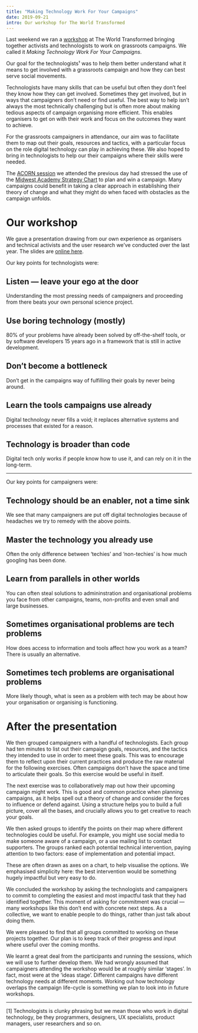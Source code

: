 ```yaml
---
title: "Making Technology Work For Your Campaigns"
date: 2019-09-21
intro: Our workshop for The World Transformed
---
```


Last weekend we ran a [workshop](https://theworldtransformed.org/festival/2019/programme/making-technology-work-for-your-campaigns-1-of-2) at The World Transformed bringing together activists and technologists to work on grassroots campaigns. We called it _Making Technology Work For Your Campaigns_.

Our goal for the technologists¹ was to help them better understand what it means to get involved with a grassroots campaign and how they can best serve social movements.

Technologists have many skills that can be useful but often they don’t feel they know how they can get involved. Sometimes they get involved, but in ways that campaigners don’t need or find useful. The best way to help isn’t always the most technically challenging but is often more about making tedious aspects of campaign organising more efficient. This enables organisers to get on with their work and focus on the outcomes they want to achieve.

For the grassroots campaigners in attendance, our aim was to facilitate them to map out their goals, resources and tactics, with a particular focus on the role digital technology can play in achieving these. We also hoped to bring in technologists to help our their campaigns where their skills were needed.

The [ACORN session](https://theworldtransformed.org/festival/2019/programme/renters-unite-how-to-organise-and-win) we attended the previous day had stressed the use of the [Midwest Academy Strategy Chart](https://mn.gov/mnddc/pipm/curriculumchangechart.html) to plan and win a campaign. Many campaigns could benefit in taking a clear approach in establishing their theory of change and what they might do when faced with obstacles as the campaign unfolds.

# Our workshop

We gave a presentation drawing from our own experience as organisers and technical activists and the user research we’ve conducted over the last year. The slides are [online here](https://speakerdeck.com/commonknowledge/making-technology-work-for-your-campaign).

Our key points for technologists were:

## Listen — leave your ego at the door
Understanding the most pressing needs of campaigners and proceeding from there beats your own personal science project.

## Use boring technology (mostly)
80% of your problems have already been solved by off-the-shelf tools, or by software developers 15 years ago in a framework that is still in active development.

## Don’t become a bottleneck
Don’t get in the campaigns way of fulfilling their goals by never being around.

## Learn the tools campaigns use already
Digital technology never fills a void; it replaces alternative systems and processes that existed for a reason.

## Technology is broader than code
Digital tech only works if people know how to use it, and can rely on it in the long-term.

---

Our key points for campaigners were:

## Technology should be an enabler, not a time sink
We see that many campaigners are put off digital technologies because of headaches we try to remedy with the above points.

## Master the technology you already use
Often the only difference between ‘techies’ and ‘non-techies’ is how much googling has been done.

## Learn from parallels in other worlds
You can often steal solutions to admininstration and organisational problems you face from other campaigns, teams, non-profits and even small and large businesses.

## Sometimes organisational problems are tech problems
How does access to information and tools affect how you work as a team? There is usually an alternative.

## Sometimes tech problems are organisational problems
More likely though, what is seen as a problem with tech may be about how your organisation or organising is functioning.

# After the presentation
We then grouped campaigners with a handful of technologists. Each group had ten minutes to list out their campaign goals, resources, and the tactics they intended to use in order to meet these goals. This was to encourage them to reflect upon their current practices and produce the raw material for the following exercises. Often campaigns don’t have the space and time to articulate their goals. So this exercise would be useful in itself.

The next exercise was to collaboratively map out how their upcoming campaign might work. This is good and common practice when planning campaigns, as it helps spell out a theory of change and consider the forces to influence or defend against. Using a structure helps you to build a full picture, cover all the bases, and crucially allows you to get creative to reach your goals.

We then asked groups to identify the points on their map where different technologies could be useful. For example, you might use social media to make someone aware of a campaign, or a use mailing list to contact supporters. The groups ranked each potential technical intervention, paying attention to two factors: ease of implementation and potential impact.

These are often drawn as axes on a chart, to help visualise the options. We emphasised simplicity here: the best intervention would be something hugely impactful but very easy to do.

We concluded the workshop by asking the technologists and campaigners to commit to completing the easiest and most impactful task that they had identified together. This moment of asking for commitment was crucial — many workshops like this don’t end with concrete next steps. As a collective, we want to enable people to do things, rather than just talk about doing them.

We were pleased to find that all groups committed to working on these projects together. Our plan is to keep track of their progress and input where useful over the coming months.

We learnt a great deal from the participants and running the sessions, which we will use to further develop them. We had wrongly assumed that campaigners attending the workshop would be at roughly similar ‘stages’. In fact, most were at the ‘ideas stage’. Different campaigns have different technology needs at different moments. Working out how technology overlaps the campaign life-cycle is something we plan to look into in future workshops.

---

[1] Technologists is clunky phrasing but we mean those who work in digital technology, be they programmers, designers, UX specialists, product managers, user researchers and so on.
